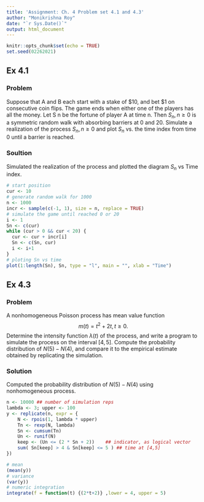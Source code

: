 ```yaml
---
title: 'Assignment: Ch. 4 Problem set 4.1 and 4.3'
author: "Monikrishna Roy"
date: "`r Sys.Date()`"
output: html_document
---
```


```r
knitr::opts_chunk$set(echo = TRUE)
set.seed(02262021)
```

## Ex 4.1

### Problem
Suppose that A and B each start with a stake of $10, and bet $1 on consecutive coin flips. The game ends when either one of the players has all the money. Let S n be the fortune of player A at time n. Then ${S_n , n ≥ 0}$ is a symmetric random walk with absorbing barriers at 0 and 20. Simulate a realization of the process ${S_n , n ≥ 0}$ and plot $S_n$ vs. the time index from time 0 until a barrier is reached.

### Soultion

Simulated the realization of the process and plotted the diagram $S_n$ vs Time index.

```r
# start position
cur <- 10
# generate random walk for 1000
n <- 1000
incr <- sample(c(-1, 1), size = n, replace = TRUE)
# simulate the game until reached 0 or 20
i <- 1
Sn <- c(cur)
while (cur > 0 && cur < 20) {
  cur <- cur + incr[i]
  Sn <- c(Sn, cur)
  i <- i+1
}
# ploting Sn vs time
plot(1:length(Sn), Sn, type = "l", main = "", xlab = "Time")
```

## Ex 4.3

### Problem

A nonhomogeneous Poisson process has mean value function
$$m(t) = t^2 + 2t, t ≥ 0.$$
Determine the intensity function $λ(t)$ of the process, and write a program to simulate the process on the interval $[4, 5]$. Compute the probability distribution of $N (5) − N (4)$, and compare it to the empirical estimate obtained by replicating the simulation.

### Solution

Computed the probability distribution of $N(5)-N(4)$ using nonhomogeneous process.

```r
n <- 10000 ## number of simulation reps
lambda <- 3; upper <- 100
y <- replicate(n, expr = {
    N <- rpois(1, lambda * upper)
    Tn <- rexp(N, lambda)
    Sn <- cumsum(Tn)
    Un <- runif(N)
    keep <- (Un <= (2 * Sn + 2))    ## indicator, as logical vector
    sum( Sn[keep] > 4 & Sn[keep] <= 5 ) ## time at [4,5]
})

# mean
(mean(y))
# variance
(var(y))
# numeric integration
integrate(f = function(t) {(2*t+2)} ,lower = 4, upper = 5)

```
